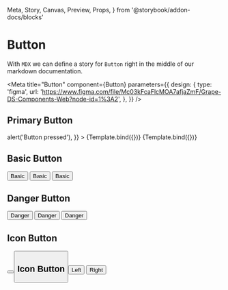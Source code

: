   Meta,
  Story,
  Canvas,
  Preview,
  Props,
} from '@storybook/addon-docs/blocks'

# Button

With `MDX` we can define a story for `Button` right in the middle of our
markdown documentation.


<Meta
  title="Button"
  component={Button}
  parameters={{
    design: {
      type: 'figma',
      url:
        'https://www.figma.com/file/Mc03kFcaFlcMOA7afjaZmF/Grape-DS-Components-Web?node-id=1%3A2',
    },
  }}
/>

## Primary Button

<Canvas>
  <Story
    name="base"
    args={{
      color: 'primary',
      children: 'Primary',
      onClick: () => alert('Button pressed'),
    }}
  >
    {Template.bind({})}
  </Story>
  <Story
    name="primary-minimal"
    args={{
      color: 'primary',
      variant: 'minimal',
      children: 'Primary',
    }}
  >
    {Template.bind({})}
  </Story>
</Canvas>

## Basic Button

<Canvas>
  <Button color="basic">Basic</Button>
  <Button color="basic" variant="minimal">
    Basic
  </Button>
  <Button color="basic" size="small">
    Basic
  </Button>
</Canvas>

## Danger Button

<Canvas>
  <Button color="danger">Danger</Button>
  <Button color="danger" variant="minimal">
    Danger
  </Button>
  <Button color="danger" size="small">
    Danger
  </Button>
</Canvas>

## Icon Button

<Canvas>
  <Button color="primary" variant="standard" size="regular" icon="close" />
  <Button color="primary" variant="standard" size="regular" icon="people" />
</Canvas>

## Icon Button

<Canvas>
  <Button color="primary" variant="standard" size="regular" icon="close">
    Left
  </Button>
  <Button
    color="primary"
    variant="standard"
    size="regular"
    icon="close"
    iconPosition="right"
  >
    Right
  </Button>
</Canvas>
